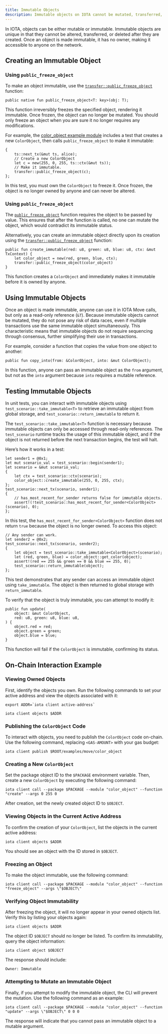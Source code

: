 ```yaml
---
title: Immutable Objects
description: Immutable objects on IOTA cannot be mutated, transferred, or deleted once frozen. These objects are ownerless and can be used by anyone on the network.
---
```


In IOTA, objects can be either mutable or immutable.
Immutable objects are unique in that they cannot be altered, transferred, or deleted after they are created.
Once an object is made immutable, it has no owner, making it accessible to anyone on the network.

## Creating an Immutable Object

### Using `public_freeze_object`

To make an object immutable,
use the [`transfer::public_freeze_object`](../../../../references/framework/iota-framework/transfer#function-public_freeze_object) function:

```move
public native fun public_freeze_object<T: key>(obj: T);
```

This function irreversibly freezes the specified object, rendering it immutable.
Once frozen, the object can no longer be mutated.
You should only freeze an object when you are sure it no longer requires any modifications.

For example,
the [color_object example module](https://github.com/iotaledger/iota/blob/main/examples/move/color_object/sources/example.move) includes a test
that creates a new `ColorObject`,
then calls `public_freeze_object` to make it immutable:

```move
{
    ts::next_tx(&mut ts, alice);
    // Create a new ColorObject
    let c = new(255, 0, 255, ts::ctx(&mut ts));
    // Make it immutable.
    transfer::public_freeze_object(c);
};
```

In this test, you must own the `ColorObject` to freeze it.
Once frozen, the object is no longer owned by anyone and can never be altered.

### Using `public_freeze_object`

The [`public_freeze_object`](../../../../references/framework/iota-framework/transfer.mdx#function-public_freeze_object) function requires the object
to be passed by value.
This ensures that after the function is called, no one can mutate the object,
which would contradict its immutable status.

Alternatively, you can create an immutable object directly upon its creation using the [`transfer::public_freeze_object`](../../../../references/framework/iota-framework/transfer.mdx#function-public_freeze_object) function:

```move
public fun create_immutable(red: u8, green: u8, blue: u8, ctx: &mut TxContext) {
    let color_object = new(red, green, blue, ctx);
    transfer::public_freeze_object(color_object)
}
```

This function creates a `ColorObject` and immediately makes it immutable before it is owned by anyone.

## Using Immutable Objects

Once an object is made immutable, anyone can use it in IOTA Move calls, but only as a read-only reference (`&T`).
Because immutable objects cannot be mutated, they do not pose any risk of data races,
even if multiple transactions use the same immutable object simultaneously.
This characteristic means that immutable objects do not require sequencing through consensus,
further simplifying their use in transactions.

For example, consider a function that copies the value from one object to another:

```move
public fun copy_into(from: &ColorObject, into: &mut ColorObject);
```

In this function, anyone can pass an immutable object as the `from` argument,
but not as the `into` argument because `into` requires a mutable reference.

## Testing Immutable Objects

In unit tests,
you can interact with immutable objects using `test_scenario::take_immutable<T>` to retrieve an immutable object from global storage,
and `test_scenario::return_immutable` to return it.

The `test_scenario::take_immutable<T>` function is necessary because immutable objects can only be accessed through read-only references.
The `test_scenario` runtime tracks the usage of this immutable object,
and if the object is not returned before the next transaction begins, the test will halt.

Here’s how it works in a test:

```move
let sender1 = @0x1;
let mut scenario_val = test_scenario::begin(sender1);
let scenario = &mut scenario_val;
{
    let ctx = test_scenario::ctx(scenario);
    color_object::create_immutable(255, 0, 255, ctx);
};
test_scenario::next_tx(scenario, sender1);
{
    // has_most_recent_for_sender returns false for immutable objects.
    assert!(!test_scenario::has_most_recent_for_sender<ColorObject>(scenario), 0);
};
```

In this test,
the `has_most_recent_for_sender<ColorObject>` function does not return `true` because the object is no longer owned.
To access this object:

```move
// Any sender can work.
let sender2 = @0x2;
test_scenario::next_tx(scenario, sender2);
{
    let object = test_scenario::take_immutable<ColorObject>(scenario);
    let (red, green, blue) = color_object::get_color(object);
    assert!(red == 255 && green == 0 && blue == 255, 0);
    test_scenario::return_immutable(object);
};
```

This test demonstrates that any sender can access an immutable object using `take_immutable`.
The object is then returned to global storage with `return_immutable`.

To verify that the object is truly immutable, you can attempt to modify it:

```move
public fun update(
    object: &mut ColorObject,
    red: u8, green: u8, blue: u8,
) {
    object.red = red;
    object.green = green;
    object.blue = blue;
}
```

This function will fail if the `ColorObject` is immutable, confirming its status.

## On-Chain Interaction Example

### Viewing Owned Objects

First, identify the objects you own. Run the following commands to set your active address and view the objects associated with it:

```shell
export ADDR=`iota client active-address`

iota client objects $ADDR
```

### Publishing the `ColorObject` Code

To interact with objects, you need to publish the `ColorObject` code on-chain.
Use the following command, replacing `<GAS-AMOUNT>` with your gas budget:

```shell
iota client publish $ROOT/examples/move/color_object
```

### Creating a New `ColorObject`

Set the package object ID to the `$PACKAGE` environment variable.
Then, create a new `ColorObject` by executing the following command:

```shell
iota client call --package $PACKAGE --module "color_object" --function "create" --args 0 255 0
```

After creation, set the newly created object ID to `$OBJECT`.

### Viewing Objects in the Current Active Address

To confirm the creation of your `ColorObject`, list the objects in the current active address:

```shell
iota client objects $ADDR
```

You should see an object with the ID stored in `$OBJECT`.

### Freezing an Object

To make the object immutable, use the following command:

```shell
iota client call --package $PACKAGE --module "color_object" --function "freeze_object" --args \"$OBJECT\"
```

### Verifying Object Immutability

After freezing the object, it will no longer appear in your owned objects list.
Verify this by listing your objects again:

```shell
iota client objects $ADDR
```

The object ID `$OBJECT` should no longer be listed.
To confirm its immutability, query the object information:

```shell
iota client object $OBJECT
```

The response should include:

```shell
Owner: Immutable
```

### Attempting to Mutate an Immutable Object

Finally, if you attempt to modify the immutable object, the CLI will prevent the mutation.
Use the following command as an example:

```shell
iota client call --package $PACKAGE --module "color_object" --function "update" --args \"$OBJECT\" 0 0 0
```

The response will indicate that you cannot pass an immutable object to a mutable argument.

